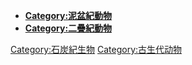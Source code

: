 {{Commonscat|Carboniferous Animalia}}
*'''[[:Category:泥盆紀動物|Category:泥盆紀動物]]'''
*'''[[:Category:二疊紀動物|Category:二疊紀動物]]'''

[[Category:石炭紀生物|Category:石炭紀生物]]
[[Category:古生代动物|Category:古生代动物]]